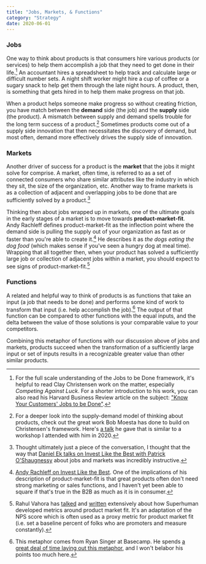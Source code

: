 ```yaml
---
title: "Jobs, Markets, & Functions"
category: "Strategy"
date: 2020-06-01
---
```


### Jobs
One way to think about products is that consumers hire various products (or services) to help them accomplish a job that they need to get done in their life.[^1]  An accountant hires a spreadsheet to help track and calculate large or difficult number sets. A night shift worker might hire a cup of coffee or a sugary snack to help get them through the late night hours. A product, then, is something that gets hired in to help them make progress on that job. 

When a product helps someone make progress so without creating friction, you have match between the **demand** side (the job) and the **supply** side (the product). A mismatch between supply and demand spells trouble for the long term success of a product.[^2] Sometimes products come out of a supply side innovation that then necessitates the discovery of demand, but most often, demand more effectively drives the supply side of innovation. 

### Markets
Another driver of success for a product is the **market** that the jobs it might solve for comprise. A market, often time, is referred to as a set of connected consumers who share similar attributes like the industry in which they sit, the size of the organization, etc. Another way to frame markets is as a collection of adjacent and overlapping jobs to be done that are sufficiently solved by a product.[^3]

Thinking then about jobs wrapped up in markets, one of the ultimate goals in the early stages of a market is to move towards **product-market-fit**. Andy Rachleff defines product-market-fit as the inflection point where the demand side is pulling the supply out of your organization as fast as or faster than you're able to create it.[^4] He describes it as _the dogs eating the dog food_ (which makes sense if you've seen a hungry dog at meal time). Wrapping that all together then, when your product has solved a sufficiently large job or collection of adjacent jobs within a market, you should expect to see signs of product-market-fit.[^5]

### Functions
A related and helpful way to think of products is as functions that take an input (a job that needs to be done) and performs some kind of work to transform that input (i.e. help accomplish the job).[^6] The output of that function can be compared to other functions with the equal inputs, and the delta between the value of those solutions is your comparable value to your competitors. 

Combining this metaphor of functions with our discussion above of jobs and markets, products succeed when the transformation of a sufficiently large input or set of inputs results in a recognizable greater value than other similar products. 

[^1]: For the full scale understanding of the Jobs to be Done framework, it's helpful to read Clay Christensen work on the matter, especially _Competing Against Luck_. For a shorter introduction to his work, you can also read his Harvard Business Review article on the subject: ["Know Your Customers' Jobs to be Done"](https://hbr.org/2016/09/know-your-customers-jobs-to-be-done).
[^2]: For a deeper look into the supply-demand model of thinking about products, check out the great work Bob Moesta has done to build on Christensen's framework. Here's [a talk](https://productcollective.com/jobs-done-innovation/) he gave that is similar to a workshop I attended with him in 2020.
[^3]: Thought ultimately just a piece of the conversation, I thought that the way that [Daniel Ek talks on Invest Like the Best with Patrick O'Shaugnessy](http://investorfieldguide.com/ek/) about jobs and markets was incredibly instructive.
[^4]: [Andy Rachleff on Invest Like the Best](http://investorfieldguide.com/andy/). One of the implications of his description of product-market-fit is that great products often don't need strong marketing or sales functions, and I haven't yet been able to square if that's true in the B2B as much as it is in consumer.
[^5]: Rahul Vahora has [talked](https://www.acquired.fm/episodes/superhuman) and [written](https://firstround.com/review/how-superhuman-built-an-engine-to-find-product-market-fit/) extensively about how Superhuman developed metrics around product market fit. It's an adaptation of the NPS score which is often used as a proxy metric for product market fit (i.e. set a baseline percent of folks who are promoters and measure constantly).
[^6]: This metaphor comes from Ryan Singer at Basecamp. He spends [a great deal of time laying out this metaphor](https://www.feltpresence.com/functions.html), and I won't belabor his points too much here. 


